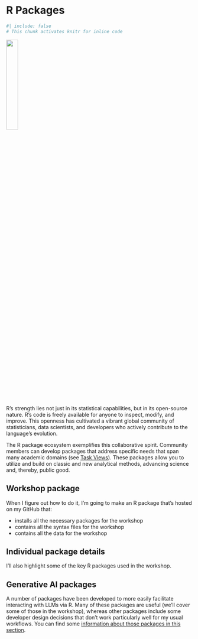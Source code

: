 # R Packages {#sec-r-packages}

```r
#| include: false
# This chunk activates knitr for inline code
```

![](images/under-construction-data.png){fig-align="center" width=25%}

R's strength lies not just in its statistical capabilities, but in its open-source nature. 
R’s code is freely available for anyone to inspect, modify, and improve. 
This openness has cultivated a vibrant global community of statisticians, data scientists, and developers who actively contribute to the language's evolution.

The R package ecosystem exemplifies this collaborative spirit. 
Community members can develop packages that address specific needs that span many academic domains (see [Task Views](https://cran.r-project.org/web/views/){target="_blank"}). 
These packages allow you to utilize and build on classic and new analytical methods, advancing science and, thereby, public good.

## Workshop package

When I figure out how to do it, I'm going to make an R package that's hosted on my GitHub that:

- installs all the necessary packages for the workshop
- contains all the syntax files for the workshop
- contains all the data for the workshop

## Individual package details

I'll also highlight some of the key R packages used in the workshop.

## Generative AI packages

A number of packages have been developed to more easily facilitate interacting with LLMs via R. 
Many of these packages are useful (we'll cover some of those in the workshop), whereas other packages include some developer design decisions that don't work particularly well for my usual workflows. 
You can find some [information about those packages in this section](30-reference-materials.qmd#sec-r-llm-packages).

